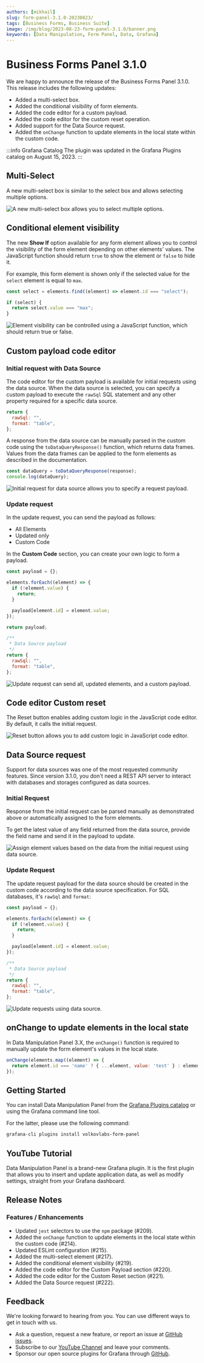 ```yaml
---
authors: [mikhail]
slug: form-panel-3.1.0-20230823/
tags: [Business Forms, Business Suite]
image: /img/blog/2023-08-23-form-panel-3.1.0/banner.png
keywords: [Data Manipulation, Form Panel, Data, Grafana]
---
```



# Business Forms Panel 3.1.0

We are happy to announce the release of the Business Forms Panel 3.1.0. This release includes the following updates:

- Added a multi-select box.
- Added the conditional visibility of form elements.
- Added the code editor for a custom payload.
- Added the code editor for the custom reset operation.
- Added support for the Data Source request.
- Added the `onChange` function to update elements in the local state within the custom code.

:::info Grafana Catalog
The plugin was updated in the Grafana Plugins catalog on August 15, 2023.
:::

<Shorts
  src="https://www.youtube.com/embed/0ratMv5XYSk"
  title="Business Forms Panel 3.1.0 for Grafana."
/>

## Multi-Select

A new multi-select box is similar to the select box and allows selecting multiple options.

<Image
  title="A new multi-select box allows you to select multiple options."
  src="/img/blog/2023-08-23-form-panel-3.1.0/multi.png"
/>

## Conditional element visibility

The new **Show If** option available for any form element allows you to control the visibility of the form element depending on other elements' values. The JavaScript function should return `true` to show the element or `false` to hide it.

For example, this form element is shown only if the selected value for the `select` element is equal to `max`.

```js
const select = elements.find((element) => element.id === "select");

if (select) {
  return select.value === "max";
}
```

<Image
  title="Element visibility can be controlled using a JavaScript function, which should return true or false."
  src="/img/blog/2023-08-23-form-panel-3.1.0/showif.png"
/>

## Custom payload code editor

### Initial request with Data Source

The code editor for the custom payload is available for initial requests using the data source. When the data source is selected, you can specify a custom payload to execute the `rawSql` SQL statement and any other property required for a specific data source.

```javascript
return {
  rawSql: "",
  format: "table",
};
```

A response from the data source can be manually parsed in the custom code using the `toDataQueryResponse()` function, which returns data frames. Values from the data frames can be applied to the form elements as described in the documentation.

```javascript
const dataQuery = toDataQueryResponse(response);
console.log(dataQuery);
```

<Image
  title="Initial request for data source allows you to specify a request payload."
  src="/img/blog/2023-08-23-form-panel-3.1.0/initial.png"
/>

### Update request

In the update request, you can send the payload as follows:

- All Elements
- Updated only
- Custom Code

In the **Custom Code** section, you can create your own logic to form a payload.

```javascript
const payload = {};

elements.forEach((element) => {
  if (!element.value) {
    return;
  }

  payload[element.id] = element.value;
});

return payload;

/**
 * Data Source payload
 */
return {
  rawSql: "",
  format: "table",
};
```

<Image
  title="Update request can send all, updated elements, and a custom payload."
  src="/img/blog/2023-08-23-form-panel-3.1.0/update.png"
/>

## Code editor Custom reset

The Reset button enables adding custom logic in the JavaScript code editor. By default, it calls the initial request.

<Image
  title="Reset button allows you to add custom logic in JavaScript code editor."
  src="/img/blog/2023-08-23-form-panel-3.1.0/reset.png"
/>

## Data Source request

Support for data sources was one of the most requested community features. Since version 3.1.0, you don't need a REST API server to interact with databases and storages configured as data sources.

### Initial Request

Response from the initial request can be parsed manually as demonstrated above or automatically assigned to the form elements.

To get the latest value of any field returned from the data source, provide the field name and send it in the payload to update.

<Image
  title="Assign element values based on the data from the initial request using data source."
  src="/img/blog/2023-08-23-form-panel-3.1.0/fieldname.png"
/>

### Update Request

The update request payload for the data source should be created in the custom code according to the data source specification. For SQL databases, it's `rawSql` and `format`:

```javascript
const payload = {};

elements.forEach((element) => {
  if (!element.value) {
    return;
  }

  payload[element.id] = element.value;
});

/**
 * Data Source payload
 */
return {
  rawSql: "",
  format: "table",
};
```

<Image
  title="Update requests using data source."
  src="/img/blog/2023-08-23-form-panel-3.1.0/datasource.png"
/>

## onChange to update elements in the local state

In Data Manipulation Panel 3.X, the `onChange()` function is required to manually update the form element's values in the local state.

```javascript
onChange(elements.map((element) => {
  return element.id === 'name' ? { ...element, value: 'test' } : element;
});
```

## Getting Started

You can install Data Manipulation Panel from the [Grafana Plugins catalog](https://grafana.com/grafana/plugins/volkovlabs-form-panel/) or using the Grafana command line tool.

For the latter, please use the following command:

```bash
grafana-cli plugins install volkovlabs-form-panel
```

## YouTube Tutorial

Data Manipulation Panel is a brand-new Grafana plugin. It is the first plugin that allows you to insert and update application data, as well as modify settings, straight from your Grafana dashboard.

<Youtube
  id="DXALVG8GijM"
  title="Manual data entry and user input into dashboard."
/>

## Release Notes

### Features / Enhancements

- Updated `jest` selectors to use the `npm` package (#209).
- Added the `onChange` function to update elements in the local state within the custom code (#214).
- Updated ESLint configuration (#215).
- Added the multi-select element (#217).
- Added the conditional element visibility (#219).
- Added the code editor for the Custom Payload section (#220).
- Added the code editor for the Custom Reset section (#221).
- Added the Data Source request (#222).

## Feedback

We're looking forward to hearing from you. You can use different ways to get in touch with us.

- Ask a question, request a new feature, or report an issue at [GitHub issues](https://github.com/volkovlabs/business-forms/issues).
- Subscribe to our [YouTube Channel](https://www.youtube.com/@volkovlabs) and leave your comments.
- Sponsor our open source plugins for Grafana through [GitHub](https://github.com/sponsors/VolkovLabs).
